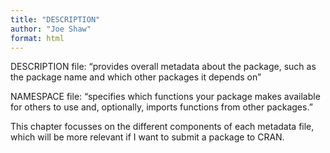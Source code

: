 ```yaml
---
title: "DESCRIPTION"
author: "Joe Shaw"
format: html
---
```


DESCRIPTION file: "provides overall metadata about the package, such as the package name and which other packages it depends on"

NAMESPACE file: "specifies which functions your package makes available for others to use and, optionally, imports functions from other packages."

This chapter focusses on the different components of each metadata file, which will be more relevant if I want to submit a package to CRAN.
